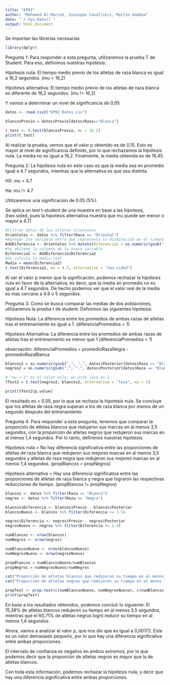 ```yaml
---
title: "EP02"
author: "Mohamed Al-Marzuk, Giuseppe Cavallieri, Martin Gamboa"
date: "`r Sys.Date()`"
output: html_document
---
```


Se importan las librerías necesarias

```r
library(dplyr)
```

Pregunta 1: Para responder a esta pregunta, utilizaremos la prueba T de Student. Para eso, definimos nuestras hipótesis:

Hipótesis nula: El tiempo medio previo de los atletas de raza blanca es igual a 16,2 segundos. (mu = 16,2)

Hipótesis alternativa: El tiempo medio previo de los atletas de raza blanca es diferente de 16,2 segundos. (mu != 16,2)

Y vamos a determinar un nivel de significancia de 0,05

```r
datos <- read.csv2("EP02 Datos.csv")

blancosPrevio = datos$Previo[datos$Raza=="Blanca"]

t_test <- t.test(blancosPrevio, mu = 16.2)
print(t_test)

```

Al realizar la prueba, vemos que el valor p obtenido es de 0,15. Esto es mayor al nivel de significancia definido, por lo que rechazamos la hipótesis nula. La media no es igual a 16,2. Finalmente, la media obtenida es de 16,45.

Pregunta 2: La hipótesis nula en este caso es que la media sea en promedio igual a 4.7 segundos, mientras que la alternativa es que sea distinta.

H0: mu = 4.7

Ha: mu != 4.7

Utilizaremos una significación de 0.05 (5%).

Se aplica un test t-student de una muestra en base a las hipotesis, (two.sided, pues la hipotesis alternativa muestra que mu puede ser menor o mayor a 4.7)

```r
#Filtrar datos de los atletas orientales
Orientales <- datos %>% filter(Raza == "Oriental")
#Agregar una variable extra que representa la disminución en el tiempo promedio de los atletas luego del programa de entrenamiento
AddDiferencia <- Orientales %>% mutate(Diferencia2 = as.numeric(gsub(",", ".", Previo)) - as.numeric(gsub(",", ".", Posterior)))
#Se obtiene la columna de la nueva variable
Diferencia2 <- AddDiferencia$Diferencia2
#Se calcula la media real
Media = mean(Diferencia2)
t.test(Diferencia2, mu = 4.7, alternative = "two.sided")
```
Al ser el valor p menor que la significación, podemos rechazar la hipótesis nula en favor de la alternativa, es decir, que la media en promedio no es igual a 4.7 segundos. De hecho podemos ver que el valor real de la media es mas cercano a 4.9 o 5 segundos.

Pregunta 3: Como se busca comparar las medias de dos poblaciones, utilizaremos la prueba t de student. Definimos las siguientes hipótesis:

Hipotesis Nula: La diferencia entre los promedios de ambas razas de atletas tras el entrenamiento es igual a 1. (diferenciaPromedios = 1)

Hipotesis Alternativa: La diferencia entre los promedios de ambas razas de atletas tras el entrenamiento es menor que 1 (diferenciaPromedios < 1)

observación: diferenciaPromedios = promedioRazaNegra - promedioRazaBlanca

```r

blancos2 = as.numeric(gsub(",", ".", datos$Posterior[datos$Raza == "Blanca"]))
negros2 = as.numeric(gsub(",", ".", datos$Posterior[datos$Raza == "Blanca"]))

# "mu = 1" es el valor nulo, en este caso es 1
tTest2 = t.test(negros2, blancos2, alternative = "less", mu = 1)

print(tTest2$p.value)
```

El resultado es < 0.05, por lo que se rechaza la hipotesis nula. Se concluye 
que los atletas de raza negra superan a los de raza blanca por menos de un
segundo después del entrenamiento

Pregunta 4: Para responder a esta pregunta, tenemos que comparar la proporción de atletas blancos que redujeron sus marcas en al menos 3,5 segundos, con la proporción de atletas negros que redujeron sus marcas en al menos 1,4 segundos. Por lo tanto, definimos nuestras hipótesis:

Hipótesis nula = No hay diferencia significativa entre las proporciones de atletas de raza blanca que redujeron sus mejores marcas en al menos 3,5 segundos y atletas de raza negra que redujeron sus mejores marcas en al menos 1,4 segundos. 
(propBlancos = propNegros)

Hipótesis alternativa = Hay una diferencia significativa entre las proporciones de atletas de raza blanca y negra que lograron las respectivas reducciones de tiempo.
(propBlancos != propNegros)

```r

blancos <- datos %>% filter(Raza == "Blanca")
negros <- datos %>% filter(Raza == "Negra")

blancos$Diferencia <- blancos$Previo - blancos$Posterior
blancosNuevo <- blancos %>% filter(Diferencia >= 3.5)

negros$Diferencia <- negros$Previo - negros$Posterior
negrosNuevo <- negros %>% filter(Diferencia >= 1.4)

numBlancos <- nrow(blancos)
numNegros <- nrow(negros)

numBlancosNuevo <- nrow(blancosNuevo)
numNegrosNuevo <- nrow(negrosNuevo)

propBlancos = numBlancosNuevo/numBlancos
propNegros = numNegrosNuevo/numNegros

cat("Proporción de atletas blancos que redujeron su tiempo en al menos 3.5 segundos:", propBlancos, "\n")
cat("Proporción de atletas negros que redujeron su tiempo en al menos 1.4 segundos:", propNegros, "\n")

propTest <- prop.test(c(numBlancosNuevo, numNegrosNuevo), c(numBlancos, numNegros))
print(propTest)
```
En base a los resultados obtenidos, podemos concluir lo siguiente: El 15,38% de atletas blancos redujeron su tiempo en al menos 3,5 segundos, mientras que el 60,71% de atletas negrus logró reducir su tiempo en al menos 1,4 segundos.

Ahora, vamos a analizar el valor p, que nos dio que es igual a 0,00172. Este es un valor demasiado pequeño, por lo que hay una diferencia significativa entre ambas proporciones.

El intervalo de confianza es negativo en ambos extremos, por lo que podemos decir que la proporción de atletas negros es mayor que la de atletas blancos.

Con toda esta información, podemos rechazar la hipótesis nula, y decir que hay una diferencia significativa entre ambas proporciones.
